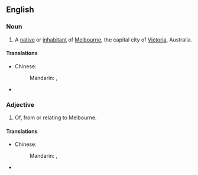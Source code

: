 ==English==

===Noun===
{{en-noun}}
# A [[native]] or [[inhabitant]] of [[Melbourne]], the capital city of [[Victoria]], Australia.

====Translations====
{{trans-top|native of Melbourne}}
* Chinese:
*: Mandarin: {{t|zh|摩爾本人|sc=Hani}}, {{t|zh|摩尔本人|tr=Mòěrběnrén|sc=Hani}}
{{trans-mid}}
* {{trreq|Finnish}}
{{trans-bottom}}

===Adjective===
{{en-adj}}
# Of, from or relating to Melbourne.

====Translations====
{{trans-top|relating to Melbourne}}
* Chinese:
*: Mandarin: {{t|zh|摩爾本|alt=摩爾本的|sc=Hani}}, {{t|zh|摩尔本|tr=Mòěrběn de|alt=摩尔本的|sc=Hani}}
{{trans-mid}}
* {{trreq|Finnish}}
{{trans-bottom}}